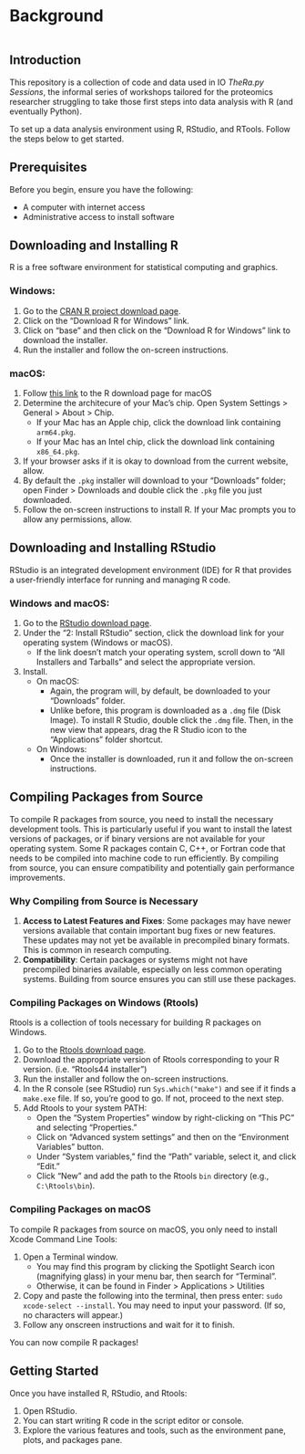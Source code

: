 # Background

```r

```

## Introduction

This repository is a collection of code and data used in IO *TheRa.py Sessions*, the informal series of workshops tailored for the proteomics researcher struggling to take those first steps into data analysis with R (and eventually Python). 

To set up a data analysis environment using R, RStudio, and RTools. Follow the steps below to get started.


## Prerequisites

Before you begin, ensure you have the following:

- A computer with internet access
- Administrative access to install software

## Downloading and Installing R

R is a free software environment for statistical computing and graphics.

### Windows:

1. Go to the [CRAN R project download page](https://cran.rstudio.com/).
2. Click on the "Download R for Windows" link.
3. Click on "base" and then click on the "Download R <version number> for Windows" link to download the installer.
4. Run the installer and follow the on-screen instructions.

### macOS:

1. Follow [this link](https://cran.rstudio.com/bin/macosx/) to the R download page for macOS
2. Determine the architecure of your Mac's chip. Open System Settings > General > About > Chip.
   - If your Mac has an Apple chip, click the download link containing `arm64.pkg`.
   - If your Mac has an Intel chip, click the download link containing `x86_64.pkg`.
3. If your browser asks if it is okay to download from the current website, allow.
4. By default the `.pkg` installer will download to your "Downloads" folder; open Finder > Downloads and double click the `.pkg` file you just downloaded.
5. Follow the on-screen instructions to install R. If your Mac prompts you to allow any permissions, allow.

## Downloading and Installing RStudio

RStudio is an integrated development environment (IDE) for R that provides a user-friendly interface for running and managing R code.

### Windows and macOS:
1. Go to the [RStudio download page](https://posit.co/download/rstudio-desktop/).
2. Under the "2: Install RStudio" section, click the download link for your operating system (Windows or macOS).
   - If the link doesn't match your operating system, scroll down to "All Installers and Tarballs" and select the appropriate version.
3. Install.
   - On macOS:
      - Again, the program will, by default, be downloaded to your "Downloads" folder.
      - Unlike before, this program is downloaded as a `.dmg` file (Disk Image). To install R Studio, double click the `.dmg` file. Then, in the new view that appears, drag the R Studio icon to the "Applications" folder shortcut.
   - On Windows:
     - Once the installer is downloaded, run it and follow the on-screen instructions.

## Compiling Packages from Source

To compile R packages from source, you need to install the necessary development tools. This is particularly useful if you want to install the latest versions of packages, or if binary versions are not available for your operating system. Some R packages contain C, C++, or Fortran code that needs to be compiled into machine code to run efficiently. By compiling from source, you can ensure compatibility and potentially gain performance improvements.

### Why Compiling from Source is Necessary

1. **Access to Latest Features and Fixes**: Some packages may have newer versions available that contain important bug fixes or new features. These updates may not yet be available in precompiled binary formats. This is common in research computing.
2. **Compatibility**: Certain packages or systems might not have precompiled binaries available, especially on less common operating systems. Building from source ensures you can still use these packages.

### Compiling Packages on Windows (Rtools)

Rtools is a collection of tools necessary for building R packages on Windows.

1. Go to the [Rtools download page](https://cran.r-project.org/bin/windows/Rtools/).
2. Download the appropriate version of Rtools corresponding to your R version. (i.e. "Rtools44 installer")
3. Run the installer and follow the on-screen instructions.
4. In the R console (see RStudio) run `Sys.which("make")` and see if it finds a `make.exe` file. If so, you're good to go. If not, proceed to the next step. 
4. Add Rtools to your system PATH:
    - Open the "System Properties" window by right-clicking on "This PC" and selecting "Properties."
    - Click on "Advanced system settings" and then on the "Environment Variables" button.
    - Under "System variables," find the "Path" variable, select it, and click "Edit."
    - Click "New" and add the path to the Rtools `bin` directory (e.g., `C:\Rtools\bin`).

### Compiling Packages on macOS

To compile R packages from source on macOS, you only need to install Xcode Command Line Tools:

1. Open a Terminal window.
   - You may find this program by clicking the Spotlight Search icon (magnifying glass) in your menu bar, then search for “Terminal”.
   - Otherwise, it can be found in Finder > Applications > Utilities
2. Copy and paste the following into the terminal, then press enter: `sudo xcode-select --install`. You may need to input your password. (If so, no characters will appear.)
3. Follow any onscreen instructions and wait for it to finish.

You can now compile R packages!

## Getting Started

Once you have installed R, RStudio, and Rtools:

1. Open RStudio.
2. You can start writing R code in the script editor or console.
3. Explore the various features and tools, such as the environment pane, plots, and packages pane.

